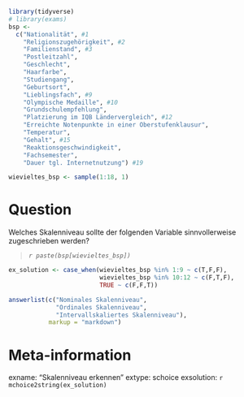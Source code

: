 ```r
library(tidyverse)
# library(exams)
bsp <- 
  c("Nationalität", #1
    "Religionszugehörigkeit", #2
    "Familienstand", #3
    "Postleitzahl",
    "Geschlecht",
    "Haarfarbe",
    "Studiengang",
    "Geburtsort",
    "Lieblingsfach", #9
    "Olympische Medaille", #10
    "Grundschulempfehlung",
    "Platzierung im IQB Ländervergleich", #12
    "Erreichte Notenpunkte in einer Oberstufenklausur",
    "Temperatur",
    "Gehalt", #15
    "Reaktionsgeschwindigkeit",
    "Fachsemester",
    "Dauer tgl. Internetnutzung") #19

wievieltes_bsp <- sample(1:18, 1)
```


Question
========
Welches Skalenniveau sollte der folgenden Variable sinnvollerweise zugeschrieben werden?

> _`r paste(bsp[wievieltes_bsp])`_


```r
ex_solution <- case_when(wievieltes_bsp %in% 1:9 ~ c(T,F,F),
                         wievieltes_bsp %in% 10:12 ~ c(F,T,F),
                         TRUE ~ c(F,F,T))

answerlist(c("Nominales Skalenniveau",
             "Ordinales Skalenniveau", 
             "Intervallskaliertes Skalenniveau"), 
           markup = "markdown")
```



Meta-information
================
exname: "Skalenniveau erkennen"
extype: schoice
exsolution: `r mchoice2string(ex_solution)`